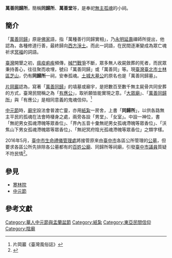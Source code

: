 

'''萬善同歸所'''，簡稱'''同歸所'''、'''萬善堂'''等，是奉祀[[孤魂信仰|無主孤魂]]的小祠。

==簡介==
「[[萬善同歸|萬善同歸]]」原是[[佛家|佛家]]語，指「萬種善行同歸實相」，乃[[永明延壽|永明延壽]]禪師所提出，他認為，各種修道行善，最終歸向[[西方淨土|西方淨土]]。而此一詞語，在民間逐漸變成為眾亡魂祈求[[冥福|冥福]]的詞語。

[[臺灣|臺灣]]開墾之初，[[瘟疫|瘟疫]][[痢疾|痢疾]]頻傳，[[分類械鬥|械鬥]][[戰爭|戰爭]]不斷，眾多無人收屍斂葬的死者，而民眾秉持善心，往往聚而收埋，號曰「萬善同歸」或「萬善同」等。現[[臺灣|臺灣]][[臺北市|臺北市]][[士林區|士林區]][[芝山|芝山]]，仍有'''同歸所'''一祠，安奉孤魂。[[土城大墓公|土城大墓公]]的原名也是「萬善同歸墓」。

[[片岡巖|片岡巖]]認為，寫著「[[萬善同歸|萬善同歸]]」的墳墓或廟宇，是把數百至數千無主屍骨共同安葬的方式，臺灣民間稱之為「[[有應公|有應公]]」，取祈願皆能實現之意。「[[大眾廟|大眾廟]]」、「[[萬善同歸所|萬善同歸所]]」與「有應公」是相同意義的鬼魂信仰。<ref>片岡巖《臺灣風俗誌》</ref>

[[中元節|中元節]]時，[[廟宇|廟宇]]設法會普渡亡靈，亦用[[紙紮|紙紮]]一房舍，上書「'''同歸所'''」，以供各路無主平民的孤魂在法會時棲身之處，兩旁各設「男堂」、「女室」。中設一神位，書「無祀男女孤魂滯魄等眾香位」、「界內五音十彙無祀男女孤魂滯魄等眾香位」、「沃焦山下男女孤魂滯魄眾等眾香位」、「無祀冥府陰光孤魂滯魄等眾香位」之類字樣。

2016年5月，[[臺中市生命禮儀管理處|臺中市生命禮儀管理處]]將接管原來由[[臺中市|臺中市]]各區公所管理的[[公墓|公墓]]，但要求各區公所先排除各公墓都有的[[百姓公廟|百姓公廟]]、同歸所等祠廟，引發[[臺中市議員|臺中市議員]]質疑不符民情<ref>{{cite news|url=http://www.chinatimes.com/newspapers/20160507000450-260107|title=百姓公、萬善堂 集中歸一所？ 議員指不符民情恐掀爭議|author=盧金足|date=2016-05-07|accessdate=2016-05-08|publisher=[[中國時報|中國時報]]|page=|archive-date=2021-04-16|archive-url=https://web.archive.org/web/20210416112910/https://www.chinatimes.com/newspapers/20160507000450-260107|dead-url=no}}</ref>。

==參見==
*[[寒林院|寒林院]]
*[[中元節|中元節]]

==參考文獻==

[[Category:華人中元節與盂蘭盆節|Category:華人中元節與盂蘭盆節]]
[[Category:紙紮|Category:紙紮]]
[[Category:東亞民間信仰|Category:東亞民間信仰]]
[[Category:陰廟|Category:陰廟]]